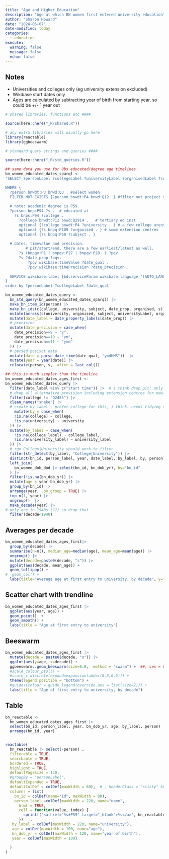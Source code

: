 ```yaml
---
title: "Age and Higher Education"
description: "Age at which BN women first entered university education"
author: "Sharon Howard"
date: "2024-06-07"
date-modified: today
categories: 
  - education
execute: 
  warning: false
  message: false
  echo: false 
---
```


## Notes

- Universities and colleges only (eg university extension excluded)
- Wikibase start dates only
- Ages are calculated by subtracting year of birth from starting year, so could be +/- 1 year out

```r

# shared libraries, functions etc ####

source(here::here("_R/shared.R"))

# any extra libraries will usually go here 
library(reactable)
library(ggbeeswarm)

# standard query strings and queries ####

source(here::here("_R/std_queries.R"))

```


```r
## same data you use for Obs educated/degree age timelines
bn_women_educated_dates_sparql <-
'SELECT ?personLabel ?collegeLabel ?universityLabel ?organisedLabel ?subjectLabel ?date_qual ?date_prop ?date_precision ?s ?college ?university ?subject ?organised ?person

WHERE {  
  ?person bnwdt:P3 bnwd:Q3 . #select women
  FILTER NOT EXISTS {?person bnwdt:P4 bnwd:Q12 .} #filter out project team
  
  # note: academic degree is P59. 
  ?person bnp:P94 ?s .  # educated at
    ?s bnps:P94 ?college .
      ?college bnwdt:P12 bnwd:Q2914 .   # tertiary ed inst
      optional {?college bnwdt:P4 ?university . } # a few college arent part of a university
      optional {?s bnpq:P109 ?organised . } # some extension centres
      optional {?s bnpq:P60 ?subject . } 
   
  # dates. timevalue and precision.
         # pit/start/end. there are a few earliest/latest as well.
      ?s (bnpqv:P1 | bnpqv:P27 | bnpqv:P28  ) ?pqv. 
      ?s ?date_prop ?pqv.
          ?pqv wikibase:timeValue ?date_qual .
          ?pqv wikibase:timePrecision ?date_precision .  
  
  SERVICE wikibase:label {bd:serviceParam wikibase:language "[AUTO_LANGUAGE],en-gb,en".}
}
order by ?personLabel ?collegeLabel ?date_qual'

bn_women_educated_dates_query <-
  bn_std_query(bn_women_educated_dates_sparql) |>
  make_bn_item_id(person) |>
  make_bn_ids(c(college, university, subject, date_prop, organised, s)) |>
  mutate(across(c(university, organised, subject, universityLabel, organisedLabel, subjectLabel), ~na_if(., ""))) |>
  mutate(date_label = date_property_labels(date_prop)) |>
  # precision
  mutate(date_precision = case_when(
    date_precision==9 ~ "y",
    date_precision==10 ~ "ym",
    date_precision==11 ~ "ymd"
  )) |>
  # parsed posixct date
  mutate(date = parse_date_time(date_qual, "ymdHMS"))  |>
  mutate(year = year(date)) |>
  relocate(person, s, .after = last_col())

## this is much simpler than the timeline
bn_women_educated_dates_ages_first <-
bn_women_educated_dates_query |>
  filter(date_label %in% c("start time")) |>  # i think drop pit; only 7 of them
  # drop all alternative provision including extension centres for now. then don't need date_precision as all are year.
  filter(college != "Q2485") |>
  clean_names("snake") |>
  # create by_label - prefer college for this, i think. needs tidying up in degrees.
    mutate(by = case_when(
    !is.na(college) ~ college,
    !is.na(university) ~ university
  )) |>
  mutate(by_label = case_when(
    !is.na(college_label) ~ college_label,
    !is.na(university_label) ~ university_label
  )) |>
  # rgx College|University should work to filter
  filter(str_detect(by_label, "College|University")) |>
  distinct(bn_id, person_label, year, date_label, by_label, by, person) |>
  left_join(
    bn_women_dob_dod |> select(bn_id, bn_dob_yr), by="bn_id"
  ) |>
  filter(!is.na(bn_dob_yr)) |>
  mutate(age = year-bn_dob_yr) |>
  group_by(bn_id) |>
  arrange(year, .by_group = TRUE) |>
  top_n(1, year) |>
  ungroup()  |>
  make_decade(year) |>
# only one in 1940s (??) so drop that
  filter(decade<1940) 
```

## Averages per decade

```r
bn_women_educated_dates_ages_first|>
  group_by(decade) |>
  summarise(n=n(), median_age=median(age), mean_age=mean(age)) |>
  ungroup() |>
  mutate(decade=paste0(decade, "s")) |>
  ggplot(aes(decade, mean_age)) +
  geom_lollipop() +
#  geom_col() +
  labs(title="Average age at first entry to university, by decade", y="mean age")
```


## Scatter chart with trendline

```r
bn_women_educated_dates_ages_first |>
  ggplot(aes(year, age)) +
  geom_point()  +
  geom_smooth() +
  labs(title = "Age at first entry to university")
```

## Beeswarm

```r

bn_women_educated_dates_ages_first |>
  mutate(decade = paste0(decade, "s")) |>
  ggplot(aes(y=age, x=decade)) +
  ggbeeswarm::geom_beeswarm(size=0.8,  method = "swarm") +  ##, cex = 0.8, corral = "wrap", corral.width = 0.9) + #, cex=0.8
  #scale_colour_ptol() +
  #scale_x_discrete(expand=expansion(add=c(0.5,0.5))) +
  theme(legend.position = "bottom") +
  #guides(colour = guide_legend(override.aes = list(size=2))) +
  labs(title = "Age at first entry to university, by decade")

```



## Table


```r
bn_reactable <-
  bn_women_educated_dates_ages_first |>
  select(bn_id, person_label, year, bn_dob_yr, age, by_label, person) |>
  arrange(bn_id, year)


reactable(
  bn_reactable |> select(-person) ,
  filterable = TRUE,
  searchable = TRUE,
  bordered = TRUE,
  highlight = TRUE,
  defaultPageSize = 130,
  #groupBy = "personLabel",
  defaultExpanded = TRUE,
  defaultColDef = colDef(maxWidth = 60),  # , headerClass = "sticky" but i think it has to be fixed height to use this
  columns = list(
    bn_id = colDef(name="id", maxWidth = 80),
    person_label =colDef(maxWidth = 220, name="name",
      html = TRUE,
      cell = function(value, index) {
        sprintf('<a href="%s#P59" target="_blank">%s</a>', bn_reactable$person[index], value)
      })   ,
   by_label = colDef(maxWidth = 220, name="university"),
   age = colDef(maxWidth = 100, name="age"),
   bn_dob_yr = colDef(maxWidth = 120, name="year of birth"),
   year = colDef(maxWidth = 100)
    
  )
)
```